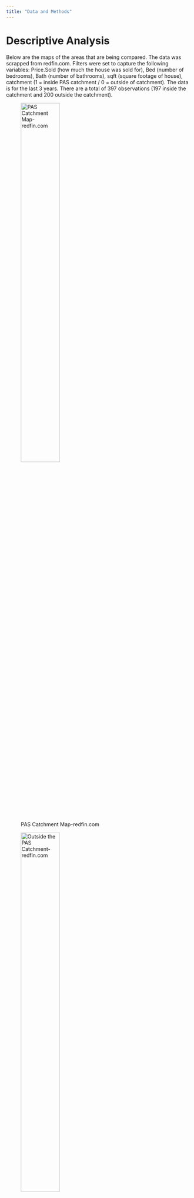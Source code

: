 ```yaml
---
title: "Data and Methods"
---
```

# Descriptive Analysis
Below are the maps of the areas that are being compared.  The data was scrapped from redfin.com.  Filters were set to capture the following variables:  Price.Sold (how much the house was sold for), Bed (number of bedrooms), Bath (number of bathrooms), sqft (square footage of house), catchment (1 = inside PAS catchment / 0 = outside of catchment).  The data is for the last 3 years.  There are a total of 397 observations (197 inside the catchment and 200 outside the catchment).  

![PAS Catchment Map-redfin.com](images/pasmap.png){width=50%} 

![Outside the PAS Catchment-redfin.com](images/outsite.png){width=50%}

**Figure 1**
Summary command to compare in and out of catchment.
```r
summary(Price.Sold[catchment=="0"])

summary(Price.Sold[catchment=="1"])
```
**Figure 2**
Welch's 2 Sample t test to compare the two samples.  
```r
t.test(Price.Sold~catchment)
```

**Figure 3**
Boxplot of data to visualize the two groups and compare Price.Sold
```r
boxplot(Price.Sold ~ catchment, main="Boxplot Price.Sold In and Out of Catchment", ylab="Price.Sold", xlab="Catchment")
```

**Figure 4**
Boxplot of data comparing sqft between the 2 groups
```r
boxplot(sqft ~ catchment, main="Boxplot of Sqft of Property In and Out of Catchment", ylab ="sqft", xlab ="Catchment")
```

**Figure 5**
Correlation test to see how explanatory variables compare.  Correlation was highest for this pair.
```r
cor(Bed,sqft)
```

